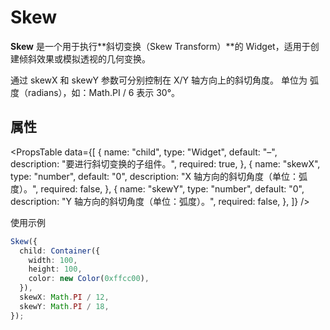 # Skew

**Skew** 是一个用于执行**斜切变换（Skew Transform）**的 Widget，适用于创建倾斜效果或模拟透视的几何变换。

通过 skewX 和 skewY 参数可分别控制在 X/Y 轴方向上的斜切角度。
单位为 弧度（radians），如：Math.PI / 6 表示 30°。


## 属性

<PropsTable
  data={[
    {
      name: "child",
      type: "Widget",
      default: "–",
      description: "要进行斜切变换的子组件。",
      required: true,
    },
    {
      name: "skewX",
      type: "number",
      default: "0",
      description: "X 轴方向的斜切角度（单位：弧度）。",
      required: false,
    },
    {
      name: "skewY",
      type: "number",
      default: "0",
      description: "Y 轴方向的斜切角度（单位：弧度）。",
      required: false,
    },
  ]}
/>

使用示例

```typescript
Skew({
  child: Container({
    width: 100,
    height: 100,
    color: new Color(0xffcc00),
  }),
  skewX: Math.PI / 12,
  skewY: Math.PI / 18,
});
```

